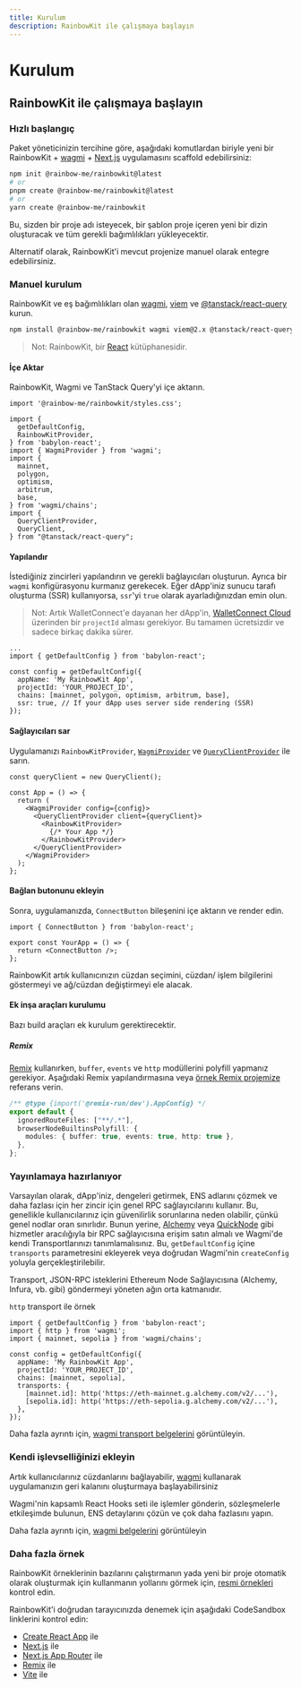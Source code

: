 ```yaml
---
title: Kurulum
description: RainbowKit ile çalışmaya başlayın
---
```


# Kurulum

## RainbowKit ile çalışmaya başlayın

### Hızlı başlangıç

Paket yöneticinizin tercihine göre, aşağıdaki komutlardan biriyle yeni bir RainbowKit + [wagmi](https://wagmi.sh) + [Next.js](https://nextjs.org) uygulamasını scaffold edebilirsiniz:

```bash
npm init @rainbow-me/rainbowkit@latest
# or
pnpm create @rainbow-me/rainbowkit@latest
# or
yarn create @rainbow-me/rainbowkit
```

Bu, sizden bir proje adı isteyecek, bir şablon proje içeren yeni bir dizin oluşturacak ve tüm gerekli bağımlılıkları yükleyecektir.

Alternatif olarak, RainbowKit'i mevcut projenize manuel olarak entegre edebilirsiniz.

### Manuel kurulum

RainbowKit ve eş bağımlılıkları olan [wagmi](https://wagmi.sh/), [viem](https://viem.sh) ve [@tanstack/react-query](https://tanstack.com/query/v5) kurun.

```bash
npm install @rainbow-me/rainbowkit wagmi viem@2.x @tanstack/react-query
```

> Not: RainbowKit, bir [React](https://reactjs.org/) kütüphanesidir.

#### İçe Aktar

RainbowKit, Wagmi ve TanStack Query'yi içe aktarın.

```tsx
import '@rainbow-me/rainbowkit/styles.css';

import {
  getDefaultConfig,
  RainbowKitProvider,
} from 'babylon-react';
import { WagmiProvider } from 'wagmi';
import {
  mainnet,
  polygon,
  optimism,
  arbitrum,
  base,
} from 'wagmi/chains';
import {
  QueryClientProvider,
  QueryClient,
} from "@tanstack/react-query";
```

#### Yapılandır

İstediğiniz zincirleri yapılandırın ve gerekli bağlayıcıları oluşturun. Ayrıca bir `wagmi` konfigürasyonu kurmanız gerekecek. Eğer dApp'iniz sunucu tarafı oluşturma (SSR) kullanıyorsa, `ssr`'yi `true` olarak ayarladığınızdan emin olun.

> Not: Artık WalletConnect'e dayanan her dApp'in, [WalletConnect Cloud](https://cloud.walletconnect.com/) üzerinden bir `projectId` alması gerekiyor. Bu tamamen ücretsizdir ve sadece birkaç dakika sürer.

```tsx line=4-99
...
import { getDefaultConfig } from 'babylon-react';

const config = getDefaultConfig({
  appName: 'My RainbowKit App',
  projectId: 'YOUR_PROJECT_ID',
  chains: [mainnet, polygon, optimism, arbitrum, base],
  ssr: true, // If your dApp uses server side rendering (SSR)
});
```

#### Sağlayıcıları sar

Uygulamanızı `RainbowKitProvider`, [`WagmiProvider`](https://wagmi.sh/react/api/WagmiProvider#wagmiprovider) ve [`QueryClientProvider`](https://tanstack.com/query/v4/docs/framework/react/reference/QueryClientProvider) ile sarın.

```tsx
const queryClient = new QueryClient();

const App = () => {
  return (
    <WagmiProvider config={config}>
      <QueryClientProvider client={queryClient}>
        <RainbowKitProvider>
          {/* Your App */}
        </RainbowKitProvider>
      </QueryClientProvider>
    </WagmiProvider>
  );
};
```

#### Bağlan butonunu ekleyin

Sonra, uygulamanızda, `ConnectButton` bileşenini içe aktarın ve render edin.

```tsx
import { ConnectButton } from 'babylon-react';

export const YourApp = () => {
  return <ConnectButton />;
};
```

RainbowKit artık kullanıcınızın cüzdan seçimini, cüzdan/ işlem bilgilerini göstermeyi ve ağ/cüzdan değiştirmeyi ele alacak.

#### Ek inşa araçları kurulumu

Bazı build araçları ek kurulum gerektirecektir.

##### Remix

[Remix](https://remix.run) kullanırken, `buffer`, `events` ve `http` modüllerini polyfill yapmanız gerekiyor. Aşağıdaki Remix yapılandırmasına veya [örnek Remix projemize](https://github.com/rainbow-me/rainbowkit/blob/main/examples/with-remix) referans verin.

```ts
/** @type {import('@remix-run/dev').AppConfig} */
export default {
  ignoredRouteFiles: ["**/.*"],
  browserNodeBuiltinsPolyfill: {
    modules: { buffer: true, events: true, http: true },
  },
};
```

### Yayınlamaya hazırlanıyor

Varsayılan olarak, dApp'iniz, dengeleri getirmek, ENS adlarını çözmek ve daha fazlası için her zincir için genel RPC sağlayıcılarını kullanır. Bu, genellikle kullanıcılarınız için güvenilirlik sorunlarına neden olabilir, çünkü genel nodlar oran sınırlıdır. Bunun yerine, [Alchemy](https://www.alchemy.com/) veya [QuickNode](https://www.quicknode.com/) gibi hizmetler aracılığıyla bir RPC sağlayıcısına erişim satın almalı ve Wagmi'de kendi Transportlarınızı tanımlamalısınız. Bu, `getDefaultConfig` içine `transports` parametresini ekleyerek veya doğrudan Wagmi'nin `createConfig` yoluyla gerçekleştirilebilir.

Transport, JSON-RPC isteklerini Ethereum Node Sağlayıcısına (Alchemy, Infura, vb. gibi) göndermeyi yöneten ağın orta katmanıdır.

`http` transport ile örnek

```tsx
import { getDefaultConfig } from 'babylon-react';
import { http } from 'wagmi';
import { mainnet, sepolia } from 'wagmi/chains';

const config = getDefaultConfig({
  appName: 'My RainbowKit App',
  projectId: 'YOUR_PROJECT_ID',
  chains: [mainnet, sepolia],
  transports: {
    [mainnet.id]: http('https://eth-mainnet.g.alchemy.com/v2/...'),
    [sepolia.id]: http('https://eth-sepolia.g.alchemy.com/v2/...'),
  },
});
```

Daha fazla ayrıntı için, [wagmi transport belgelerini](https://wagmi.sh/core/api/transports#transports) görüntüleyin.

### Kendi işlevselliğinizi ekleyin

Artık kullanıcılarınız cüzdanlarını bağlayabilir, [wagmi](https://wagmi.sh) kullanarak uygulamanızın geri kalanını oluşturmaya başlayabilirsiniz

Wagmi'nin kapsamlı React Hooks seti ile işlemler gönderin, sözleşmelerle etkileşimde bulunun, ENS detaylarını çözün ve çok daha fazlasını yapın.

Daha fazla ayrıntı için, [wagmi belgelerini](https://wagmi.sh) görüntüleyin

### Daha fazla örnek

RainbowKit örneklerinin bazılarını çalıştırmanın yada yeni bir proje otomatik olarak oluşturmak için kullanmanın yollarını görmek için, [resmi örnekleri](https://github.com/rainbow-me/rainbowkit/tree/main/examples) kontrol edin.

RainbowKit'i doğrudan tarayıcınızda denemek için aşağıdaki CodeSandbox linklerini kontrol edin:

- [Create React App](https://codesandbox.io/p/sandbox/github/rainbow-me/rainbowkit/tree/main/examples/with-create-react-app) ile
- [Next.js](https://codesandbox.io/p/sandbox/github/rainbow-me/rainbowkit/tree/main/examples/with-next) ile
- [Next.js App Router](https://codesandbox.io/p/sandbox/github/rainbow-me/rainbowkit/tree/main/examples/with-next-app) ile
- [Remix](https://codesandbox.io/p/sandbox/github/rainbow-me/rainbowkit/tree/main/examples/with-remix) ile
- [Vite](https://codesandbox.io/p/sandbox/github/rainbow-me/rainbowkit/tree/main/examples/with-vite) ile
